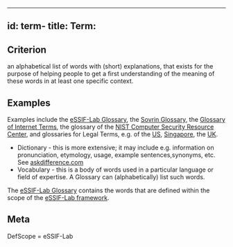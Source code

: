 
---
id: term-<!--Glossary-->
title: Term: <!--Glossary-->
---

## Criterion
<!--This (required) section specifies the [intensional definition](https://en.wikipedia.org/wiki/Extensional_and_intensional_definitions#Intensional_definition) definition of `Glossary`, which is a specification of the  necessary and sufficient conditions for when Glossary should be used. In other words: you specify a criterion that readers can use to determine whether or not something is an instance of Glossary.-->
an alphabetical list of words with (short) explanations, that exists for the purpose of helping people to get a first understanding of the meaning of these words in at least one specific context.

## Examples
<!--This (optional) section contains examples, both of what satisfies the definition (and hence qualifies as an instance of Glossary), ans what does not. If you can think of examples for which the criterion may not (always) work, then describe them, too, and inform the reader why this hasn't affected the definition (yet) - e.g. because such cases are irrelevant to the scope within which the term is defined.-->
Examples include the [eSSIF-Lab Glossary](essif-lab-glossary), the [Sovrin Glossary](https://sovrin.org/library/glossary/), the [Glossary of Internet Terms](https://www.internetsociety.org/internet/glossary-internet-terms/), the glossary of the [NIST Computer Security Resource Center](https://csrc.nist.gov/glossary), and glossaries for Legal Terms, e.g. of the [US](https://www.uscourts.gov/glossary), [Singapore](https://www.supremecourt.gov.sg/services/self-help-services/glossary-of-terms), the [UK](https://www.copfs.gov.uk/involved-in-a-case/glossary-of-legal-terms).

<!--## Summary
This (optional) section summarizes the backgrounds of the chosen definition/criterion. It is the TL;DR version of the `Description` section. Apart from serving its own purposes, this section may serve the purposes that a `Description` section would have served if it hadn't been omitted.-->

<!--## Description
This (optional) section explains the backgrounds of the chosen definition/criterion. It may contain links to media (diagrams, audio, video). It SHOULD contain links to all patterns that use this concept.-->

<!--## Related Concepts from other terminologies
This (optional) section lists words/phrases that are encountered in other contexts that have the same or a sufficiently similar meaning as Glossary. In this section you may point out the (subtle) differences between Glossary and this related terminology. This helps readers better/deeper understand Glossary, and how it may be used to relate to existing texts. Ideally, such references are accompanied with links to (preferredly authoritative) sources.-->
- Dictionary - this is more extensive; it may include e.g. information on pronunciation, etymology, usage, example sentences,synonyms, etc. See [askdifference.com](https://www.askdifference.com/dictionary-vs-glossary/)
- Vocabulary - this is a body of words used in a particular language or field of expertise. A Glossary can (alphabetically) list such words.

<!--## Use-cases
This (optional) section specifies an (optional) introductory paragraph, and a level-3 (i.e. `###`) subsection for every use case it describes. Every such use-case SHOULD
- describe the situation/context of the use-case;
- show how to apply `Glossary` to/in that situation;
- shows the relevance of having `Glossary` for the use-case as opposed to not having it.-->

<!--## Notes
This (optional) section is the place to put anything for which there is no other good place to put it.-->
The [eSSIF-Lab Glossary](essif-lab-glossary) contains the words that are defined within the scope of the [eSSIF-Lab framework](introduction).

<!--
---
## Footnotes
This (optional) section contains any footnotes that may have been specified in the text above.-->

## Meta
<!--This (required) section specifies attributes that are needed for generating/adapting other documents, such as glossaries, term-files, etc.-->

DefScope = eSSIF-Lab <!--this is a required line, that specifies an identifier for the scope into which the term is being defined.-->
<!--Popuptext = This (optional) text specifies what is shown whenever a person hovers over a reference to this term.-->
